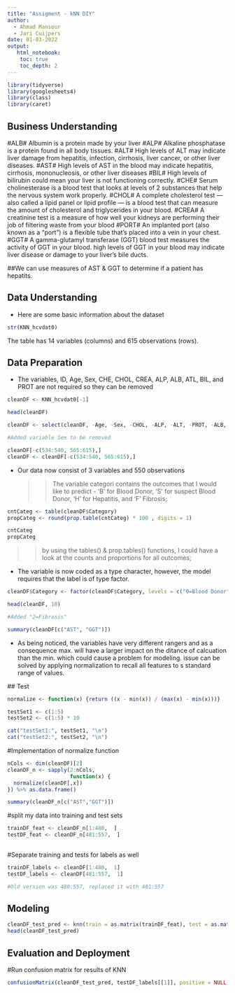 ---
title: "Assigment - kNN DIY"
author:
  - Ahmad Mansour
  - Jari Cuijpers
date: 01-03-2022
output:
   html_notebook:
    toc: true
    toc_depth: 2
---

```{r}
library(tidyverse)
library(googlesheets4)
library(class)
library(caret)
```

## Business Understanding

#ALB# Albumin is a protein made by your liver #ALP# Alkaline phosphatase is a protein found in all body tissues. #ALT# High levels of ALT may indicate liver damage from hepatitis, infection, cirrhosis, liver cancer, or other liver diseases. #AST# High levels of AST in the blood may indicate hepatitis, cirrhosis, mononucleosis, or other liver diseases #BIL# High levels of bilirubin could mean your liver is not functioning correctly. #CHE# Serum cholinesterase is a blood test that looks at levels of 2 substances that help the nervous system work properly. #CHOL# A complete cholesterol test --- also called a lipid panel or lipid profile --- is a blood test that can measure the amount of cholesterol and triglycerides in your blood. #CREA# A creatinine test is a measure of how well your kidneys are performing their job of filtering waste from your blood #PORT# An implanted port (also known as a "port") is a flexible tube that's placed into a vein in your chest. #GGT# A gamma-glutamyl transferase (GGT) blood test measures the activity of GGT in your blood. high levels of GGT in your blood may indicate liver disease or damage to your liver's bile ducts.

##We can use measures of AST & GGT to determine if a patient has hepatits.

## Data Understanding

- Here are some basic information about the dataset

```{r}
str(KNN_hcvdat0)
```

The table has 14 variables (columns) and 615 observations (rows).

## Data Preparation

- The variables,  ID, Age, Sex, CHE, CHOL, CREA, ALP, ALB, ATL, BIL, and PROT are not required so they can be removed

```{r}
cleanDF <- KNN_hcvdat0[-1]

head(cleanDF)

cleanDF <- select(cleanDF, -Age, -Sex, -CHOL, -ALP, -ALT, -PROT, -ALB, -BIL, -CREA, -CHE)

#Added variable Sex to be removed
```

```{r}
cleanDF[-c(534:540, 565:615),]
cleanDF <- cleanDF[-c(534:540, 565:615),]
```



- Our data now consist of 3 variables and 550 observations
   
   >>The variable categori contains the outcomes that I would like to predict - 'B' for Blood Donor, 'S' for suspect Blood Donor, 'H'         for Hepatitis, and 'F' Fibrosis;
   
```{r}
cntCateg <- table(cleanDF$Category)
propCateg <- round(prop.table(cntCateg) * 100 , digits = 1)

cntCateg
propCateg
```

   >> by using the tables() & prop.tables() functions, I could have a look at the counts and proportions for all outcomes;
  
- The variable is now coded as a type character, however, the model requires that the label is of type factor.

```{r}
cleanDF$Category <- factor(cleanDF$Category, levels = c("0=Blood Donor", "1=Hepatitis", "0s=suspect Blood Donor", "2=Fibrosis"), labels = c("Blood Donor", "Hepatitis", "suspect Blood Donor", "Fibrosis ")) %>% relevel("Blood Donor")

head(cleanDF, 10)

#Added "2=Fibrosis"
```




```{r}
summary(cleanDF[c("AST", "GGT")])
```

- As being noticed, the variables have very different rangers and as a consequence max. will have a larger impact on the ditance    of calcuation than the min. which could cause a problem for modeling. issue can be solved by applying normalization to recall    all features to s standard range of values.

 ## Test


```{r}
normalize <- function(x) {return ((x - min(x)) / (max(x) - min(x)))}

testSet1 <- c(1:5)
testSet2 <- c(1:5) * 10

cat("testSet1:", testSet1, "\n")
cat("testSet2:", testSet2, "\n")
```
  #Implementation of normalize function

```{r}
nCols <- dim(cleanDF)[2]
cleanDF_n <- sapply(2:nCols,
                    function(x) {
  normalize(cleanDF[,x])
}) %>% as.data.frame()

summary(cleanDF_n[c("AST","GGT")])
```

 #split my data into training and test sets

```{r}

trainDF_feat <- cleanDF_n[1:480,  ]
testDF_feat <- cleanDF_n[481:557,  ]
  
```

 #Separate training and tests for labels as well
 
```{r}
trainDF_labels <- cleanDF[1:480,  1]
testDF_labels <- cleanDF[481:557,  1]

#Old version was 480:557, replaced it with 481:557

```

## Modeling

```{r}
cleanDF_test_pred <- knn(train = as.matrix(trainDF_feat), test = as.matrix(testDF_feat), cl = as.matrix(trainDF_labels), k = 7)
head(cleanDF_test_pred)
```


## Evaluation and Deployment

 #Run confusion matrix for results of KNN 
 
```{r}
confusionMatrix(cleanDF_test_pred, testDF_labels[[1]], positive = NULL, dnn = c("Prediction", "True"))
```
